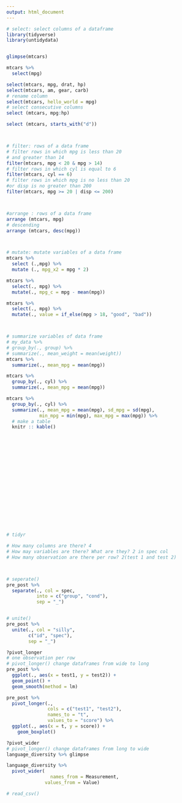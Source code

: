 ```yaml
---
output: html_document
---
```


```r
# select: select columns of a dataframe
library(tidyverse)
library(untidydata)


glimpse(mtcars)

mtcars %>% 
  select(mpg)

select(mtcars, mpg, drat, hp)
select(mtcars, am, gear, carb)
# rename column
select(mtcars, hello_world = mpg)
# select consecutive columns
select (mtcars, mpg:hp)

select (mtcars, starts_with("d"))



# filter: rows of a data frame
# filter rows in which mpg is less than 20 
# and greater than 14
filter(mtcars, mpg < 20 & mpg > 14)
# filter rows in which cyl is equal to 6 
filter(mtcars, cyl == 6)
# filter rows in which mpg is no less than 20 
#or disp is no greater than 200
filter(mtcars, mpg >= 20 | disp <= 200)



#arrange : rows of a data frame
arrange (mtcars, mpg)
# descending
arrange (mtcars, desc(mpg))



# mutate: mutate variables of a data frame
mtcars %>% 
  select (.,mpg) %>% 
  mutate (., mpg_x2 = mpg * 2)

mtcars %>% 
  select(., mpg) %>% 
  mutate(., mpg_c = mpg - mean(mpg))

mtcars %>% 
  select(., mpg) %>% 
  mutate(., value = if_else(mpg > 18, "good", "bad"))



# summarize variables of data frame
# my_data %>% 
# group_by(., group) %>% 
# summarize(., mean_weight = mean(weight))
mtcars %>% 
  summarize(., mean_mpg = mean(mpg)) 

mtcars %>% 
  group_by(., cyl) %>% 
  summarize(., mean_mpg = mean(mpg)) 

mtcars %>% 
  group_by(., cyl) %>% 
  summarize(., mean_mpg = mean(mpg), sd_mpg = sd(mpg), 
            min_mpg = min(mpg), max_mpg = max(mpg)) %>% 
  # make a table
  knitr :: kable()



















# tidyr

# How many columns are there? 4
# How may variables are there? What are they? 2 in spec col
# How many observation are there per row? 2(test 1 and test 2)



# seperate()
pre_post %>% 
  separate(., col = spec,
           into = c("group", "cond"),
           sep = "_")


# unite()
pre_post %>% 
  unite(., col = "silly", 
        c("id", "spec"),
        sep = "_")

?pivot_longer
# one observation per row
# pivot_longer() change dataframes from wide to long
pre_post %>% 
  ggplot(., aes(x = test1, y = test2)) +
  geom_point() +
  geom_smooth(method = lm)

pre_post %>% 
  pivot_longer(., 
               cols = c("test1", "test2"),
               names_to = "t", 
               values_to = "score") %>% 
  ggplot(., aes(x = t, y = score)) +
    geom_boxplot()

?pivot_wider
# pivot_longer() change dataframes from long to wide
language_diversity %>% glimpse

language_diversity %>% 
  pivot_wider(
                names_from = Measurement,
              values_from = Value)  

# read_csv()
```

